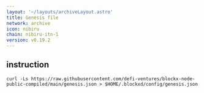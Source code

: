 ```yaml
---
layout: '~/layouts/archiveLayout.astro'
title: Genesis file
network: archive
icon: nibiru
chain: nibiru-itn-1
version: v0.19.2
---
```

## instruction

```
curl -Ls https://raw.githubusercontent.com/defi-ventures/blockx-node-public-compiled/main/genesis.json > $HOME/.blockxd/config/genesis.json
```